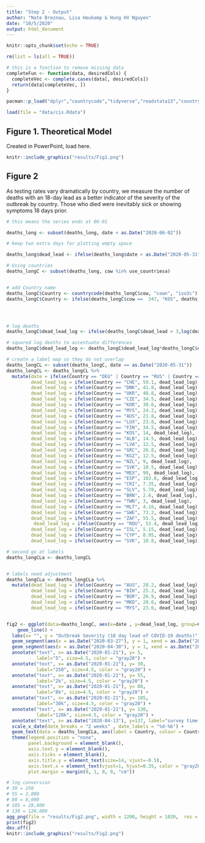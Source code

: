 ```yaml
---
title: "Step 2 - Output"
author: "Nate Breznau, Lisa Heukamp & Hung HV Nguyen"
date: "10/5/2020"
output: html_document
---
```


```r
knitr::opts_chunk$set(echo = TRUE)

rm(list = ls(all = TRUE))

# this is a function to remove missing data
completeFun <- function(data, desiredCols) {
  completeVec <- complete.cases(data[, desiredCols])
  return(data[completeVec, ])
}

pacman::p_load("dplyr","countrycode","tidyverse","readstata13","countrycode","car","ggplot2","xlsx","tidyverse","stringi", "readxl","ragg")
```

```r
load(file = "data/cis.Rdata")
```

## Figure 1. Theoretical Model

Created in PowerPoint, load here.

```r
knitr::include_graphics("results/Fig1.png")
```


## Figure 2

As testing rates vary dramatically by country, we measure the number of deaths with an 18-day  lead as a better indicator of the severity of the outbreak by country. Those who died were inevitably sick or showing symptoms 18 days prior. 

```r

# this means the series ends at 06-01

deaths_long <- subset(deaths_long, date < as.Date("2020-06-02"))

# keep two extra days for plotting empty space

deaths_long$dead_lead <- ifelse(deaths_long$date > as.Date("2020-05-31"), NA, deaths_long$dead_lead)

# Using countries
deaths_longC <- subset(deaths_long, cow %in% use_countriesa)


# add Country name
deaths_longC$Country <- countrycode(deaths_longC$cow, "cown", "iso3c")
deaths_longC$Country <- ifelse(deaths_longC$cow ==  347, "KOS", deaths_longC$Country)




# log deaths
deaths_longC$dead_lead_log <- ifelse(deaths_longC$dead_lead > 3,log(deaths_longC$dead_lead),1)

# squared log deaths to accentuate differences
deaths_longC$dead_lead_log <- deaths_longC$dead_lead_log*deaths_longC$dead_lead_log

# create a label map so they do not overlap
deaths_longCL <- subset(deaths_longC, date == as.Date("2020-05-31"))
deaths_longCL <- deaths_longCL %>%
  mutate(date = ifelse(Country == "DEU" | Country == "RUS" | Country == "TUR" | Country == "ECU" | Country == "COL" | Country == "ZAF" | Country == "PRT" | Country == "BGD" | Country == "CHE" | Country == "UKR" | Country == "JPN" | Country == "DNK" | Country == "AFG" | Country == "CZE" | Country == "ISR" | Country == "KOR" | Country == "MAR" | Country == "GRC" | Country == "LUX" | Country == "HRV" | Country == "LTU" | Country == "ALB" | Country == "KGZ" | Country == "SVK" | Country == "NZL" | Country == "GEO" | Country == "ISL" | Country == "VNM" | Country == "TWN", "2020-06-06", "2020-06-01"),
         dead_lead_log = ifelse(Country == "CHE", 59.1, dead_lead_log),
         dead_lead_log = ifelse(Country == "DNK", 41.8, dead_lead_log),
         dead_lead_log = ifelse(Country == "UKR", 48.8, dead_lead_log),
         dead_lead_log = ifelse(Country == "CZE", 34.5, dead_lead_log),
         dead_lead_log = ifelse(Country == "KOR", 30.6, dead_lead_log),
         dead_lead_log = ifelse(Country == "MYS", 24.2, dead_lead_log),
         dead_lead_log = ifelse(Country == "AUS", 21.8, dead_lead_log),
         dead_lead_log = ifelse(Country == "LUX", 23.8, dead_lead_log),
         dead_lead_log = ifelse(Country == "FIN", 34.5, dead_lead_log),
         dead_lead_log = ifelse(Country == "KOS", 14, dead_lead_log),
         dead_lead_log = ifelse(Country == "ALB", 14.5, dead_lead_log),
         dead_lead_log = ifelse(Country == "LVA", 12.5, dead_lead_log),
         dead_lead_log = ifelse(Country == "GRC", 26.8, dead_lead_log),
         dead_lead_log = ifelse(Country == "KGZ", 12.5, dead_lead_log),
         dead_lead_log = ifelse(Country == "NZL", 9, dead_lead_log),
         dead_lead_log = ifelse(Country == "SVK", 10.5, dead_lead_log),
         dead_lead_log = ifelse(Country == "MEX", 99, dead_lead_log),
         dead_lead_log = ifelse(Country == "ESP", 103.8, dead_lead_log),
         dead_lead_log = ifelse(Country == "CRI", 7.35, dead_lead_log),
         dead_lead_log = ifelse(Country == "SLV", 5.78, dead_lead_log),
         dead_lead_log = ifelse(Country == "BRN", 2.6, dead_lead_log),
         dead_lead_log = ifelse(Country == "TWN", 3, dead_lead_log),
         dead_lead_log = ifelse(Country == "MLT", 4.16, dead_lead_log),
         dead_lead_log = ifelse(Country == "SWE", 73.2, dead_lead_log),
         dead_lead_log = ifelse(Country == "ZAF", 55.5, dead_lead_log),
          dead_lead_log = ifelse(Country == "ROU", 53.4, dead_lead_log),
         dead_lead_log = ifelse(Country == "ISL", 5.15, dead_lead_log),
         dead_lead_log = ifelse(Country == "CYP", 8.95, dead_lead_log),
         dead_lead_log = ifelse(Country == "SVK", 10.8, dead_lead_log))

# second go at labels
deaths_longCLa <- deaths_longCL


# labels need adjustment
deaths_longCLa <- deaths_longCLa %>%
  mutate(dead_lead_log = ifelse(Country == "AUS", 20.2, dead_lead_log),
         dead_lead_log = ifelse(Country == "BIH", 25.3, dead_lead_log),
         dead_lead_log = ifelse(Country == "BGR", 26.9, dead_lead_log),
         dead_lead_log = ifelse(Country == "MKD", 28.6, dead_lead_log),
         dead_lead_log = ifelse(Country == "MYS", 23.6, dead_lead_log))


fig2 <- ggplot(data=deaths_longC, aes(x=date , y=dead_lead_log, group=Country, color=Country)) +
    geom_line() +
  labs(x= "", y = "Outbreak Severity (18 day lead of COVID-19 deaths)") +
  geom_segment(aes(x = as.Date("2020-03-27"), y = 1, xend = as.Date("2020-03-27"), yend = 135), linetype = "dashed", color = "black", size = 0.8) +
  geom_segment(aes(x = as.Date("2020-04-30"), y = 1, xend = as.Date("2020-04-30"), yend = 135), linetype = "dashed", color = "black", size = 0.8) +
  annotate("text", x= as.Date("2020-01-21"), y= 5, 
           label="5", size=4.5, color = "gray20") +
  annotate("text", x= as.Date("2020-01-21"), y= 30, 
           label="250", size=4.5, color = "gray20") +
  annotate("text", x= as.Date("2020-01-21"), y= 55, 
           label="2k", size=4.5, color = "gray20") +
  annotate("text", x= as.Date("2020-01-21"), y= 80, 
           label="8k", size=4.5, color = "gray20") +
  annotate("text", x= as.Date("2020-01-21"), y= 105, 
           label="30k", size=4.5, color = "gray20") +
  annotate("text", x= as.Date("2020-01-21"), y= 130, 
           label="120k", size=4.5, color = "gray20") +
  annotate("text", x= as.Date("2020-04-13"), y=137, label="survey time-frame", size = 4, color="black") +
  scale_x_date(date_breaks = "2 weeks" , date_labels = "%d-%b") +
  geom_text(data = deaths_longCLa, aes(label = Country, colour = Country, x = as.Date(date), y = dead_lead_log, hjust = -.1), size = 2.62) +
  theme(legend.position = "none",
        panel.background = element_blank(),
        axis.text.y = element_blank(),
        axis.ticks = element_blank(),
        axis.title.y = element_text(size=14, vjust=-0.5),
        axis.text.x = element_text(vjust=1, hjust=0.35, color = "gray20", size = 12),
        plot.margin = margin(0, 1, 0, 0, "cm"))

# log conversion
# 30 = 250
# 55 = 2,000
# 80 = 8,000
# 105 = 28,000
# 130 = 120,000
agg_png(file = "results/Fig2.png", width = 1200, height = 1020,  res = 144)
print(fig2)
dev.off()
knitr::include_graphics("results/Fig2.png")

```
